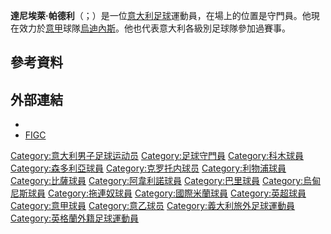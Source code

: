 {{expand|time=2015-05-18T10:01:21+00:00}}
{{noteTA
|G1=Football
|G2=uefa
|1=zh-hans:帕德利; zh-hk:柏迪尼; zh-tw:帕德利;
}}
{{short description|Italian footballer}}
{{Infobox football biography
| name = 達尼埃萊·帕德利<br>Daniele Padelli
| image = 20150616_-_Portugal_-_Italie_-_Genève_-_Daniele_Padelli_1.jpg
| image_size = 250
| caption =
| birth_date = {{birth date and age|df=y|1985|10|25}}
| birth_place = {{ITA}}[[萊科|萊科]]
| height = 1.91 m<ref>{{cite web|url=https://www.inter.it/en/squadra/G0995/daniele-padelli|title=Daniele Padelli|access-date=4 February 2020|publisher=F.C. Internazionale Milano}}</ref>
| position = [[守門員|守門員]]
| currentclub = [[烏迪內斯足球俱樂部|烏迪內斯]]
| clubnumber = 
| youthyears1 = 2001–2002
| youthclubs1 = [[萊科|萊科]]
| youthyears2 = 2002–2004
| youthclubs2 = [[科莫足球俱樂部|科莫]]
| years1 = 2003–2004
| clubs1 = [[科莫足球俱樂部|科莫]]
| caps1 = 0
| goals1 = 0
| years2 = 2004–2012
| clubs2 = [[桑普多利亞足球俱樂部|桑普多利亞]]
| caps2 = 0
| goals2 = 0
| years3 = 2005–2006
| clubs3 = → [[佩格克雷馬|佩格克雷馬]] (外借)
| caps3 = 33
| goals3 = 0
| years4 = 2006–2007
| clubs4 = → [[克羅托內足球俱樂部|克羅托內]] (外借)
| caps4 = 1
| goals4 = 0
| years5 = 2007
| clubs5 = → [[利物浦足球俱樂部|利物浦]] (外借)
| caps5 = 1
| goals5 = 0
| years6 = 2008–2009
| clubs6 = → [[比萨足球俱乐部|比萨]] (外借)
| caps6 = 7
| goals6 = 0
| years7 = 2008–2009
| clubs7 = → [[阿韋利諾足球俱樂部|阿韋利諾]] (外借)
| caps7 = 15
| goals7 = 0
| years8 = 2009–2011
| clubs8 = → [[巴里足球俱樂部|巴里]] (外借)
| caps8 = 3
| goals8 = 0
| years9 = 2011–2012
| clubs9 = → [[烏迪內斯足球俱樂部|烏迪內斯]] (外借)
| caps9 = 0
| goals9 = 0
| years10 = 2012–2013
| clubs10 = [[烏迪內斯足球俱樂部|烏迪內斯]]
| caps10 = 9
| goals10 = 0
| years11 = 2013–2017
| clubs11 = [[拖連奴足球會|拖連奴]]
| caps11 = 100
| goals11 = 0
| clubs12 = [[國際米蘭|國際米蘭]]
| years12 = 2017–2021
| caps12 = 4
| goals12 = 0
| clubs13 = [[烏迪內斯足球俱樂部|烏迪內斯]]
| years13 = 2021–
| caps13 = 0
| goals13 = 0
| nationalyears1 = 2005–2007
| nationalteam1 = [[意大利U20|意大利U20]]
| nationalcaps1 = 7
| nationalgoals1 = 0
| nationalyears2 = 2006
| nationalteam2 = [[義大利21歲以下國家足球隊|意大利U21]]
| nationalcaps2 = 1
| nationalgoals2 = 0
| club-update = 2021年5月23日
| ntupdate = 2015年11月17日
}}

'''達尼埃萊·帕德利'''（{{lang-it|Daniele Padelli}}；{{bd|1985年|10月25日}}）是一位[[意大利|意大利]][[足球|足球]]運動員，在場上的位置是守門員。他現在效力於[[意大利足球甲级联赛|意甲]]球隊[[烏迪內斯足球俱樂部|烏迪內斯]]。他也代表意大利各級別足球隊參加過賽事。

== 參考資料 ==
{{reflist}}

== 外部連結 ==
*{{Soccerbase}}
*[http://www.figc.it/nazionali/DettaglioConvocato?codiceConvocato=2875 FIGC] {{in lang|it}}

{{烏甸尼斯球員名單}}

{{DEFAULTSORT:Padelli, Daniele}}
[[Category:意大利男子足球运动员|Category:意大利男子足球运动员]]
[[Category:足球守門員|Category:足球守門員]]
[[Category:科木球員|Category:科木球員]]
[[Category:森多利亞球員|Category:森多利亞球員]]
[[Category:克罗托内球员|Category:克罗托内球员]]
[[Category:利物浦球員|Category:利物浦球員]]
[[Category:比薩球員|Category:比薩球員]]
[[Category:阿韋利諾球員|Category:阿韋利諾球員]]
[[Category:巴里球員|Category:巴里球員]]
[[Category:烏甸尼斯球員|Category:烏甸尼斯球員]]
[[Category:拖連奴球員|Category:拖連奴球員]]
[[Category:國際米蘭球員|Category:國際米蘭球員]]
[[Category:英超球員|Category:英超球員]]
[[Category:意甲球員|Category:意甲球員]]
[[Category:意乙球员|Category:意乙球员]]
[[Category:義大利旅外足球運動員|Category:義大利旅外足球運動員]]
[[Category:英格蘭外籍足球運動員|Category:英格蘭外籍足球運動員]]
